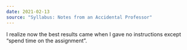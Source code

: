 ```yaml
---
date: 2021-02-13
source: "Syllabus: Notes from an Accidental Professor"
---
```


I realize now the best results came when I gave no instructions except “spend time on the assignment”.
